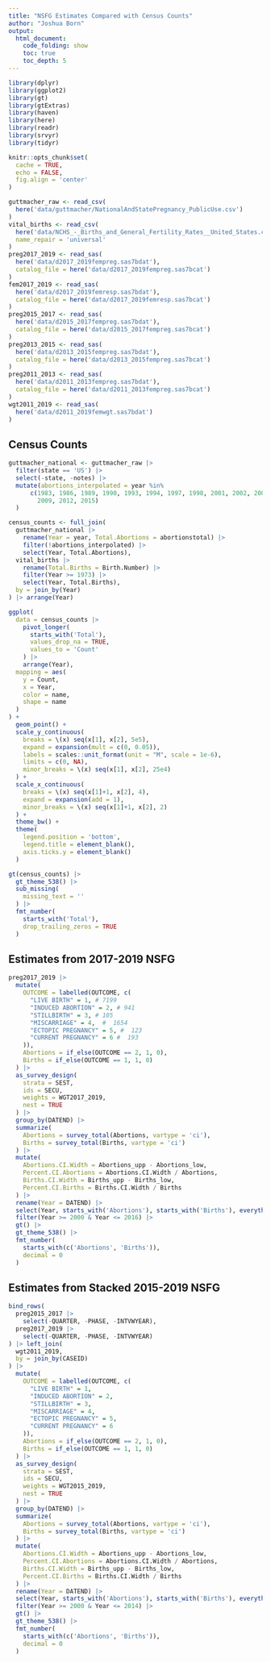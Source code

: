 ```yaml
---
title: "NSFG Estimates Compared with Census Counts"
author: "Joshua Born"
output:
  html_document:
    code_folding: show
    toc: true
    toc_depth: 5
---
```


```r
library(dplyr)
library(ggplot2)
library(gt)
library(gtExtras)
library(haven)
library(here)
library(readr)
library(srvyr)
library(tidyr)

knitr::opts_chunk$set(
  cache = TRUE,
  echo = FALSE,
  fig.align = 'center'
)
```

```r
guttmacher_raw <- read_csv(
  here('data/guttmacher/NationalAndStatePregnancy_PublicUse.csv')
)
vital_births <- read_csv(
  here('data/NCHS_-_Births_and_General_Fertility_Rates__United_States.csv'),
  name_repair = 'universal'
)
preg2017_2019 <- read_sas(
  here('data/d2017_2019fempreg.sas7bdat'),
  catalog_file = here('data/d2017_2019fempreg.sas7bcat')
)
fem2017_2019 <- read_sas(
  here('data/d2017_2019femresp.sas7bdat'),
  catalog_file = here('data/d2017_2019femresp.sas7bcat')
)
preg2015_2017 <- read_sas(
  here('data/d2015_2017fempreg.sas7bdat'),
  catalog_file = here('data/d2015_2017fempreg.sas7bcat')
)
preg2013_2015 <- read_sas(
  here('data/d2013_2015fempreg.sas7bdat'),
  catalog_file = here('data/d2013_2015fempreg.sas7bcat')
)
preg2011_2013 <- read_sas(
  here('data/d2011_2013fempreg.sas7bdat'),
  catalog_file = here('data/d2011_2013fempreg.sas7bcat')
)
wgt2011_2019 <- read_sas(
  here('data/d2011_2019femwgt.sas7bdat')
)
```


## Census Counts

```r
guttmacher_national <- guttmacher_raw |> 
  filter(state == 'US') |>
  select(-state, -notes) |>
  mutate(abortions_interpolated = year %in%
      c(1983, 1986, 1989, 1990, 1993, 1994, 1997, 1998, 2001, 2002, 2003, 2006,
        2009, 2012, 2015)
  )

census_counts <- full_join(
  guttmacher_national |> 
    rename(Year = year, Total.Abortions = abortionstotal) |> 
    filter(!abortions_interpolated) |> 
    select(Year, Total.Abortions),
  vital_births |> 
    rename(Total.Births = Birth.Number) |> 
    filter(Year >= 1973) |> 
    select(Year, Total.Births),
  by = join_by(Year)
) |> arrange(Year)
```

```r
ggplot(
  data = census_counts |>
    pivot_longer(
      starts_with('Total'),
      values_drop_na = TRUE,
      values_to = 'Count'
    ) |>
    arrange(Year),
  mapping = aes(
    y = Count,
    x = Year,
    color = name,
    shape = name
  )
) +
  geom_point() +
  scale_y_continuous(
    breaks = \(x) seq(x[1], x[2], 5e5),
    expand = expansion(mult = c(0, 0.05)),
    labels = scales::unit_format(unit = "M", scale = 1e-6),
    limits = c(0, NA),
    minor_breaks = \(x) seq(x[1], x[2], 25e4)
  ) +
  scale_x_continuous(
    breaks = \(x) seq(x[1]+1, x[2], 4),
    expand = expansion(add = 1),
    minor_breaks = \(x) seq(x[1]+1, x[2], 2)
  ) + 
  theme_bw() +
  theme(
    legend.position = 'bottom',
    legend.title = element_blank(),
    axis.ticks.y = element_blank()
  )
```

```r
gt(census_counts) |>
  gt_theme_538() |> 
  sub_missing(
    missing_text = ''
  ) |> 
  fmt_number(
    starts_with('Total'),
    drop_trailing_zeros = TRUE
  )
```


## Estimates from 2017-2019 NSFG

```r
preg2017_2019 |> 
  mutate(
    OUTCOME = labelled(OUTCOME, c(
      "LIVE BIRTH" = 1, # 7199
      "INDUCED ABORTION" = 2, # 941
      "STILLBIRTH" = 3, # 105
      "MISCARRIAGE" = 4,  #  1654
      "ECTOPIC PREGNANCY" = 5, #  123
      "CURRENT PREGNANCY" = 6 #  193
    )),
    Abortions = if_else(OUTCOME == 2, 1, 0),
    Births = if_else(OUTCOME == 1, 1, 0)
  ) |> 
  as_survey_design(
    strata = SEST,
    ids = SECU,
    weights = WGT2017_2019,
    nest = TRUE
  ) |> 
  group_by(DATEND) |> 
  summarize(
    Abortions = survey_total(Abortions, vartype = 'ci'),
    Births = survey_total(Births, vartype = 'ci')
  ) |> 
  mutate(
    Abortions.CI.Width = Abortions_upp - Abortions_low,
    Percent.CI.Abortions = Abortions.CI.Width / Abortions,
    Births.CI.Width = Births_upp - Births_low,
    Percent.CI.Births = Births.CI.Width / Births
  ) |>
  rename(Year = DATEND) |> 
  select(Year, starts_with('Abortions'), starts_with('Births'), everything()) |>
  filter(Year >= 2000 & Year <= 2016) |> 
  gt() |>
  gt_theme_538() |>
  fmt_number(
    starts_with(c('Abortions', 'Births')),
    decimal = 0
  )
```


## Estimates from Stacked 2015-2019 NSFG

```r
bind_rows(
  preg2015_2017 |> 
    select(-QUARTER, -PHASE, -INTVWYEAR),
  preg2017_2019 |> 
    select(-QUARTER, -PHASE, -INTVWYEAR)
) |> left_join(
  wgt2011_2019,
  by = join_by(CASEID)
) |> 
  mutate(
    OUTCOME = labelled(OUTCOME, c(
      "LIVE BIRTH" = 1,
      "INDUCED ABORTION" = 2,
      "STILLBIRTH" = 3,
      "MISCARRIAGE" = 4,
      "ECTOPIC PREGNANCY" = 5,
      "CURRENT PREGNANCY" = 6
    )),
    Abortions = if_else(OUTCOME == 2, 1, 0),
    Births = if_else(OUTCOME == 1, 1, 0)
  ) |> 
  as_survey_design(
    strata = SEST,
    ids = SECU,
    weights = WGT2015_2019,
    nest = TRUE
  ) |> 
  group_by(DATEND) |> 
  summarize(
    Abortions = survey_total(Abortions, vartype = 'ci'),
    Births = survey_total(Births, vartype = 'ci')
  ) |> 
  mutate(
    Abortions.CI.Width = Abortions_upp - Abortions_low,
    Percent.CI.Abortions = Abortions.CI.Width / Abortions,
    Births.CI.Width = Births_upp - Births_low,
    Percent.CI.Births = Births.CI.Width / Births
  ) |>
  rename(Year = DATEND) |> 
  select(Year, starts_with('Abortions'), starts_with('Births'), everything()) |> 
  filter(Year >= 2000 & Year <= 2014) |> 
  gt() |> 
  gt_theme_538() |> 
  fmt_number(
    starts_with(c('Abortions', 'Births')),
    decimal = 0
  )
```